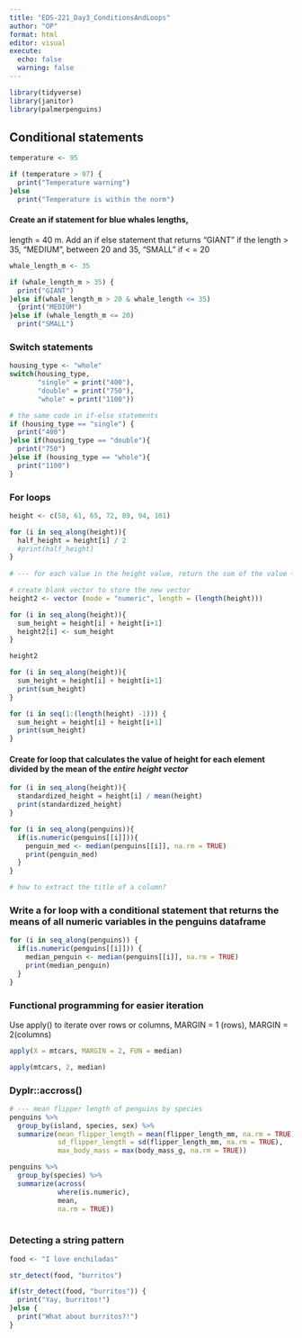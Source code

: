 ```yaml
---
title: "EDS-221_Day3_ConditionsAndLoops"
author: "OP"
format: html
editor: visual
execute: 
  echo: false
  warning: false
---
```


```r
library(tidyverse)
library(janitor)
library(palmerpenguins)
```

## Conditional statements

```r
temperature <- 95

if (temperature > 97) {
  print("Temperature warning")
}else 
  print("Temperature is within the norm")
```

#### Create an if statement for blue whales lengths,

length = 40 m. Add an if else statement that returns "GIANT" if the length \> 35, "MEDIUM", between 20 and 35, "SMALL" if \< = 20

```r

whale_length_m <- 35

if (whale_length_m > 35) {
  print("GIANT")
}else if(whale_length_m > 20 & whale_length <= 35)
  {print("MEDIUM")
}else if (whale_length_m <= 20)
  print("SMALL")

```

### Switch statements

```r
housing_type <- "whole"
switch(housing_type, 
       "single" = print("400"),
       "double" = print("750"),
       "whole" = print("1100"))

# the same code in if-else statements
if (housing_type == "single") {
  print("400")
}else if(housing_type == "double"){
  print("750")
}else if (housing_type == "whole"){
  print("1100")
}

```

### For loops

```r
height <- c(58, 61, 65, 72, 89, 94, 101)

for (i in seq_along(height)){
  half_height = height[i] / 2
  #print(half_height)
}
  
# --- for each value in the height value, return the sum of the value + the one right after if...

# create blank vector to store the new vector
height2 <- vector (mode = "numeric", length = (length(height)))

for (i in seq_along(height)){
  sum_height = height[i] + height[i+1] 
  height2[i] <- sum_height
}

height2

```

```r


for (i in seq_along(height)){
  sum_height = height[i] + height[i+1] 
  print(sum_height)
}

```

```r
for (i in seq(1:(length(height) -1))) {
  sum_height = height[i] + height[i+1] 
  print(sum_height)
}

```

#### Create for loop that calculates the value of height for each element divided by the mean of the *entire height vector*

```r

for (i in seq_along(height)){
  standardized_height = height[i] / mean(height)
  print(standardized_height)
}
```

```r
for (i in seq_along(penguins)){
  if(is.numeric(penguins[[i]])){
    penguin_med <- median(penguins[[i]], na.rm = TRUE)
    print(penguin_med)
  }
}

# how to extract the title of a column?

```

### Write a for loop with a conditional statement that returns the means of all numeric variables in the penguins dataframe

```r
for (i in seq_along(penguins)) {
  if(is.numeric(penguins[[i]])) {
    median_penguin <- median(penguins[[i]], na.rm = TRUE)
    print(median_penguin)
  }
}
```

### Functional programming for easier iteration

Use apply() to iterate over rows or columns, MARGIN = 1 (rows), MARGIN = 2(columns)

```r
apply(X = mtcars, MARGIN = 2, FUN = median)

apply(mtcars, 2, median)
```

### Dyplr::accross()

```r
# --- mean flipper length of penguins by species
penguins %>% 
  group_by(island, species, sex) %>% 
  summarize(mean_flipper_length = mean(flipper_length_mm, na.rm = TRUE),
            sd_flipper_length = sd(flipper_length_mm, na.rm = TRUE),
            max_body_mass = max(body_mass_g, na.rm = TRUE))

```

```r
penguins %>% 
  group_by(species) %>% 
  summarize(across(
            where(is.numeric),
            mean, 
            na.rm = TRUE))
              
```

### Detecting a string pattern

```r
food <- "I love enchiladas"

str_detect(food, "burritos")

if(str_detect(food, "burritos")) {
  print("Yay, burritos!")
}else {
  print("What about burritos?!")
}
```
